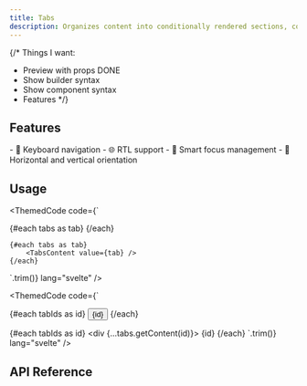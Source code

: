```yaml
---
title: Tabs
description: Organizes content into conditionally rendered sections, controlled by a group of triggers.
---
```


{/*
Things I want:
- Preview with props DONE
- Show builder syntax
- Show component syntax
- Features
*/}

<TabsPreview client:load />

## Features

<Features>
- 🎹 Keyboard navigation
- 🌐 RTL support
- 🧠 Smart focus management
- 🔄 Horizontal and vertical orientation
</Features>

## Usage

<ThemedCode code={`
<script lang="ts">
</script>

<TabsRoot>
	<TabsTriggerList>
		{#each tabs as tab}
			<TabsTrigger value={tab} />
		{/each}
	</TabsTriggerList>

	{#each tabs as tab}
		<TabsContent value={tab} />
	{/each}
</TabsRoot>
`.trim()}
lang="svelte" />

<ThemedCode code={`
<script lang="ts">
	const tabs = new Tabs()
</script>

<div {...tabs.triggerList}>
	{#each tabIds as id}
		<button {...tabs.getTrigger(id)}>
			{id}
		</button>
	{/each}
</div>

{#each tabIds as id}
	<div {...tabs.getContent(id)}>
		{id}
	</div>
{/each}
`.trim()}
lang="svelte" />

## API Reference

<ApiTable entry="Tabs" />

